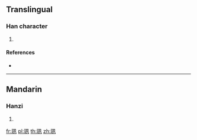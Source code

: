 ==Translingual==

===Han character===
{{Han char|rn=96|rad=玉|as=06|sn=10|four=|canj=MGHNN}}

# {{defn|Han|sort=玉06}}

====References====
* {{Han ref|kx=0730.280|dkj=20954|dj=1142.120|hdz=21112.060|uh=73DF|ud=29663}}

----

==Mandarin==

===Hanzi===
{{cmn-hanzi|pin=[[sù]] ([[su4]]), [[xuān]] ([[xuan1]])|wg=su<sup>4</sup>, hsüan<sup>1</sup>}}

# {{defn|lang=cmn|sort=玉06}}

[[fr:珟]]
[[pl:珟]]
[[th:珟]]
[[zh:珟]]